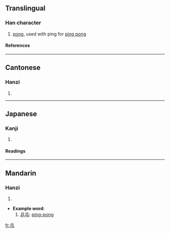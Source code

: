 ==Translingual==
===Han character===
{{Han char|rad=丿|as=05|sn=6|four=7203<sub>1</sub>|canj=人一戈 (OMI)}}
# [[pong]], used with ping for [[ping pong]]
====References====
{{Han ref|kx=0083.011|dkj=00146|hdz=10038.040|uh=4E53|ud=20051|bh=A5E3|bd=42467}}
----
==Cantonese==
===Hanzi===
{{yue-hanzi|jyut=|y=bam1, pong1}}
# {{defn|Cantonese}}
----
==Japanese==
===Kanji===
{{ja-kanji|grade=|rs=丿05}}
# {{defn|Japanese}}
====Readings====
{{ja-readings|on=[[はう]] (hau)|kun=}}
----
==Mandarin==
===Hanzi===
{{cmn-hanzi|pin=[[pang]] ([[pang5]])|wg=p'ang<sup>5</sup>}}
# {{defn|Mandarin}}

* '''Example word''':
*#[[乒乓]]: [[ping-pong]]

[[fr:乓]]